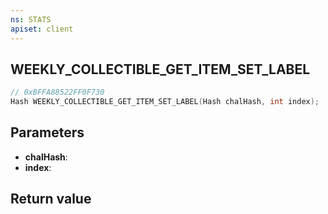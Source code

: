 ```yaml
---
ns: STATS
apiset: client
---
```

## WEEKLY_COLLECTIBLE_GET_ITEM_SET_LABEL

```c
// 0xBFFA88522FF0F730
Hash WEEKLY_COLLECTIBLE_GET_ITEM_SET_LABEL(Hash chalHash, int index);
```


## Parameters
* **chalHash**:
* **index**:

## Return value
